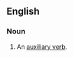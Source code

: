 ==English==

===Noun===
{{en-noun|sg=[[helping]] [[verb]]}}

# {{linguistics}} An [[auxiliary verb]].